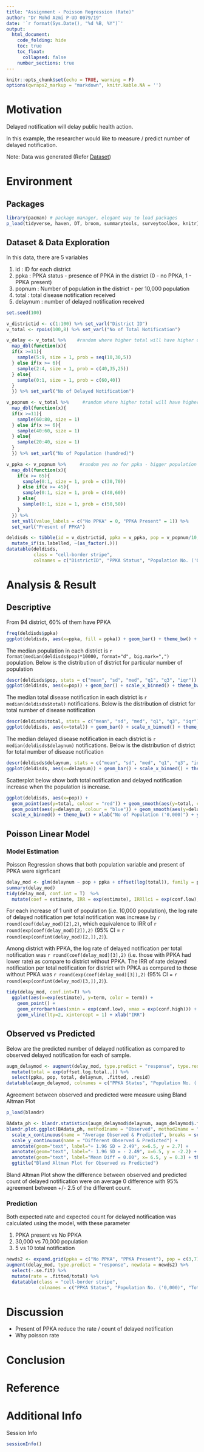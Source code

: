 ```yaml
---
title: "Assignment - Poisson Regression (Rate)"
author: "Dr Mohd Azmi P-UD 0079/19"
date: '`r format(Sys.Date(), "%d %B, %Y")`'
output: 
  html_document:
    code_folding: hide
    toc: true
    toc_float:
      collapsed: false
    number_sections: true
---
```


```r
knitr::opts_chunk$set(echo = TRUE, warning = F)
options(qwraps2_markup = "markdown", knitr.kable.NA = '')
```

# Motivation

Delayed notification will delay public health action.

In this example, the researcher would like to measure / predict number of delayed notification.

Note: Data was generated (Refer [Dataset](#dataset-data-exploration))

# Environment

## Packages

```r
library(pacman) # package manager, elegant way to load packages
p_load(tidyverse, haven, DT, broom, summarytools, surveytoolbox, knitr)
```

## Dataset & Data Exploration

In this data, there are 5 variables

1. id : ID for each district
2. ppka : PPKA status - presence of PPKA in the district (0 - no PPKA, 1 - PPKA present)
3. popnum : Number of population in the district - per 10,000 population
4. total : total disease notification received
5. delaynum : number of delayed notification received

```r
set.seed(100)

v_districtid <- c(1:100) %>% set_varl("District ID")
v_total <- rpois(100,8) %>% set_varl("No of Total Notification")

v_delay <- v_total %>%    #random where higher total will have higher delay 
  map_dbl(function(x){
  if(x >=11){
    sample(5:9, size = 1, prob = seq(10,30,5))
  } else if(x >= 6){
    sample(2:4, size = 1, prob = c(40,35,25))
  } else{
    sample(0:1, size = 1, prob = c(60,40))
  }
  }) %>% set_varl("No of Delayed Notification")

v_popnum <- v_total %>%     #random where higher total will have higher population
  map_dbl(function(x){
  if(x >=11){
    sample(60:80, size = 1)
  } else if(x >= 6){
    sample(40:60, size = 1)
  } else{
    sample(20:40, size = 1)
  }
  }) %>% set_varl("No of Population (hundred)")

v_ppka <- v_popnum %>%     #random yes no for ppka - bigger population have higher prob to have ppka
  map_dbl(function(x){
    if(x >= 65){
      sample(0:1, size = 1, prob = c(30,70))
    } else if(x >= 45){
      sample(0:1, size = 1, prob = c(40,60))
    } else{
      sample(0:1, size = 1, prob = c(50,50))
    }
  }) %>% 
  set_vall(value_labels = c("No PPKA" = 0, "PPKA Present" = 1)) %>% 
  set_varl("Present of PPKA")

deldisds <- tibble(id = v_districtid, ppka = v_ppka, pop = v_popnum/10, total = v_total, delaynum = v_delay-v_ppka*2) %>% filter(delaynum >= 0) %>% 
  mutate_if(is.labelled, ~(as_factor(.)))
datatable(deldisds,
          class = "cell-border stripe",
          colnames = c("DistrictID", "PPKA Status", "Population No. ('0,000)", "Total Notification", "No. of Delayed Notification"))
```


# Analysis & Result

## Descriptive

From 94 district, 60% of them have PPKA

```r
freq(deldisds$ppka)
ggplot(deldisds, aes(x=ppka, fill = ppka)) + geom_bar() + theme_bw() + xlab("PPKA Status")
```

The median population in each district is `r format(median(deldisds$pop)*10000, format="d", big.mark=",")` population. Below is the distribution of district for particular number of population

```r
descr(deldisds$pop, stats = c("mean", "sd", "med", "q1", "q3", "iqr"))
ggplot(deldisds, aes(x=pop)) + geom_bar() + scale_x_binned() + theme_bw() + xlab("No of Population ('0,000)") + ylab("No of District")
```

The median total disease notification in each district is `r median(deldisds$total)` notifications. Below is the distribution of district for total number of disease notification


```r
descr(deldisds$total, stats = c("mean", "sd", "med", "q1", "q3", "iqr"))
ggplot(deldisds, aes(x=total)) + geom_bar() + scale_x_binned() + theme_bw() + xlab("No of Disease Notification") + ylab("No of District")
```


The median delayed disease notification in each district is `r median(deldisds$delaynum)` notifications. Below is the distribution of district for total number of disease notification


```r
descr(deldisds$delaynum, stats = c("mean", "sd", "med", "q1", "q3", "iqr"))
ggplot(deldisds, aes(x=delaynum)) + geom_bar() + scale_x_binned() + theme_bw() + xlab("No of Delayed Disease Notification") + ylab("No of District")
```

Scatterplot below show both total notification and delayed notification increase when the population is increase.

```r
ggplot(deldisds, aes(x=pop)) +
  geom_point(aes(y=total, colour = "red")) + geom_smooth(aes(y=total, colour = "red")) +
  geom_point(aes(y=delaynum, colour = "blue")) + geom_smooth(aes(y=delaynum, colour = "blue")) +
  scale_x_binned() + theme_bw() + xlab("No of Population ('0,000)") + ylab("No of Total Notification \n& Delayed Notification")
```


## Poisson Linear Model

### Model Estimation


Poisson Regression shows that both population variable and present of PPKA were signficant

```r
delay_mod <- glm(delaynum ~ pop + ppka + offset(log(total)), family = poisson, data = deldisds)
summary(delay_mod)
tidy(delay_mod, conf.int = T)  %>%
  mutate(coef = estimate, IRR = exp(estimate), IRRllci = exp(conf.low), IRRulci = exp(conf.high)) %>% select(term, coef, std.error, IRR, IRRllci, IRRulci, p.value) %>% kable()
```

For each increase of 1 unit of population (i.e. 10,000 population), the log rate of delayed notification per total notification was increase by `r round(coef(delay_mod)[2],2)`, which equivalence to IRR of `r round(exp(coef(delay_mod)[2]),2)` (95% CI = `r round(exp(confint(delay_mod)[2,]),2)`).

Among district with PPKA, the log rate of delayed notification per total notification was `r round(coef(delay_mod)[3],2)` (i.e. those with PPKA had lower rate) as compare to district without PPKA. The IRR of rate delayed notification per total notification for district with PPKA as compared to those without PPKA was `r round(exp(coef(delay_mod)[3]),2)` (95% CI = `r round(exp(confint(delay_mod)[3,]),2)`).

```r
tidy(delay_mod, conf.int=T) %>% 
  ggplot(aes(x=exp(estimate), y=term, color = term)) +
    geom_point() +
    geom_errorbarh(aes(xmin = exp(conf.low), xmax = exp(conf.high))) +
    geom_vline(lty=2, xintercept = 1) + xlab("IRR")
```


## Observed vs Predicted

Below are the predicted number of delayed notification as compared to observed delayed notification for each of sample.

```r
augm_delaymod <- augment(delay_mod, type.predict = "response", type.resid = "response") %>% 
  mutate(total = exp(offset.log.total..)) %>% 
  select(ppka, pop, total, delaynum, .fitted, .resid)
datatable(augm_delaymod, colnames = c("PPKA Status", "Population No. ('0,000)", "Total Notification", "Observed No. of Delayed Notification", "Predicted No. of Delayed Notification", "Residual"))
```

Agreement between observed and predicted were measure using Bland Altman Plot

```r
p_load(blandr)

BAdata_ph <- blandr.statistics(augm_delaymod$delaynum, augm_delaymod$.fitted, sig.level = 0.95)
blandr.plot.ggplot(BAdata_ph, method1name = "Observed", method2name = "Predicted", ciDisplay = T) +
  scale_x_continuous(name = "Average Observed & Predicted", breaks = seq(0,10,1)) +
  scale_y_continuous(name = "Different Observed & Predicted") +
  annotate(geom="text", label="+ 1.96 SD = 2.49", x=6.5, y = 2.7) +
  annotate(geom="text", label="- 1.96 SD = - 2.49", x=6.5, y = -2.2) +
  annotate(geom="text", label="Mean Diff = 0.00", x= 6.5, y = 0.3) + theme_bw() +
  ggtitle("Bland Altman Plot for Observed vs Predicted")
```

Bland Altman Plot show the difference between observed and predicted count of delayed notification were on average 0 difference with 95% agreement between +/- 2.5 of the different count.  

### Prediction

Both expected rate and expected count for delayed notification was calculated using the model, with these parameter

1. PPKA present vs No PPKA
2. 30,000 vs 70,000 population
3. 5 vs 10 total notification

```r
newds2 <- expand.grid(ppka = c("No PPKA", "PPKA Present"), pop = c(3,7), total = c(5,10))
augment(delay_mod, type.predict = "response", newdata = newds2) %>%
  select(-.se.fit) %>%
  mutate(rate = .fitted/total) %>% 
  datatable(class = "cell-border stripe",
            colnames = c("PPKA Status", "Population No. ('0,000)", "Total Notification", "Expected/Predicted No. of Delayed Notification", "Expected Rate (Expected No / Total)"))

```

# Discussion

- Present of PPKA reduce the rate / count of delayed notification
- Why poisson rate

# Conclusion

# Reference


# Additional Info

Session Info

```r
sessionInfo()
```

